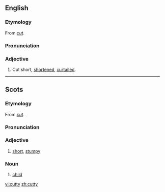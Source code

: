 ==English==
===Etymology===
From ''[[cut]]''.

===Pronunciation===
{{IPA|/ˈkʌti/}}

===Adjective===
{{en-adj}}

# {{context|Scotland|Northern England}} Cut short, [[shortened]], [[curtailed]].

----

==Scots==
===Etymology===
From ''[[cut]]''.

===Pronunciation===
{{IPA|/ˈkʌtɪ/, /ˈkʌti/}}

===Adjective===
{{sco-adj}}

# [[short]], [[stumpy]]

===Noun===
{{sco-noun|cutties}}

# {{archaic|lang=sco}} [[child]]

[[vi:cutty]]
[[zh:cutty]]